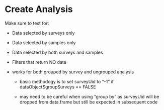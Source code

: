 # Create Analysis

Make sure to test for:

-   Data selected by surveys only

-   Data selected by samples only

-   Data selected by both surveys and samples

-   Filters that return NO data

-   works for both grouped by survey and ungrouped analysis

    -   basic methodogy is to set surveyUid to "-1" if dataObject\$groupSurveys == FALSE

    -   may need to be careful when using "group by" as surveyUid will be dropped from data.frame but still be expected in subsequent code
